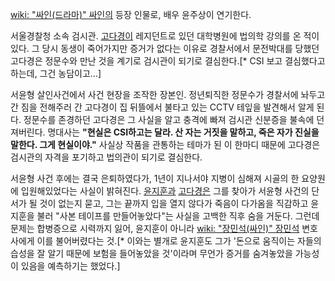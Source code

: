 [[wiki: "싸인(드라마)" 싸인]]의 등장 인물로, 배우 윤주상이 연기한다.

서울경찰청 소속 검시관. [[고다경]]이 레지던트로 있던 대학병원에 법의학 강의를 온 적이 있다. 그 당시 동생이 죽어가지만 증거가 없다는 이유로 경찰서에서 문전박대를 당했던 고다경은 정문수와 만난 것을 계기로 검시관이 되기로 결심한다.[* CSI 보고 결심했다고 하는데, 그건 농담이고...]

서윤형 살인사건에서 사건 현장을 조작한 장본인. 정년퇴직한 정문수가 경찰서에 놔두고 간 짐을 전해주러 간 고다경이 집 뒤뜰에서 불타고 있는 CCTV 테잎을 발견해서 알게 된다. 정문수를 존경하던 고다경은 그 사실을 알고 충격에 빠져 검시관 신분증을 불속에 던져버린다. 명대사는 '''"현실은 CSI하고는 달라. 산 자는 거짓을 말하고, 죽은 자가 진실을 말한다. 그게 현실이야."''' 사실상 작품을 관통하는 테마가 된 이 한마디 때문에 고다경은 검시관의 자격을 포기하고 법의관이 되기로 결심한다.

서윤형 사건 후에는 결국 은퇴하였다가, 1년이 지나서야 지병이 심해져 시골의 한 요양원에 입원해있었다는 사실이 밝혀진다. [[윤지훈]]과 [[고다경]]은 그를 찾아가 서윤형 사건의 단서가 될 것이 없는지 묻고, 그는 끝까지 입을 열지 않다가 죽음이 다가옴을 직감하고 윤지훈을 불러 "사본 테이프를 만들어놓았다"는 사실을 고백한 직후 숨을 거둔다. 그런데 문제는 합병증으로 시력까지 잃어, 윤지훈이 아니라 [[wiki: "장민석(싸인)" 장민석]] 변호사에게 이를 불어버렸다는 것.[* 이와는 별개로 윤지훈도 그가 '돈으로 움직이는 자들의 습성을 잘 알기 때문에 보험을 들어놓았을 것'이라며 무언가 증거를 숨겨놓았을 가능성이 있음을 예측하기는 했었다.]
